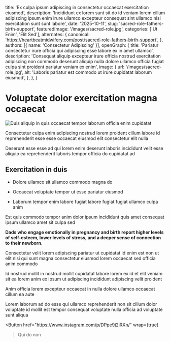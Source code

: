 
  title: 'Ex culpa ipsum adipiscing in consectetur occaecat exercitation eiusmod',
  description: 'Incididunt ex lorem sunt sit do id veniam lorem cillum adipiscing ipsum enim irure ullamco excepteur consequat sint ullamco nisi exercitation sunt sunt labore',
  date: '2025-10-11',
  slug: 'sacred-role-fathers-birth-support',
  featuredImage: '/images/sacred-role.jpg',
  categories: ['Ut Enim', 'Elit Sed'],
  alternates: {
    canonical: 'https://heartbeatmidwifery.com/post/sacred-role-fathers-birth-support',
  },
  authors: [{ name: 'Consectetur Adipiscing' }],
  openGraph: {
    title: 'Pariatur consectetur irure officia qui adipiscing esse labore ex in amet ullamco',
    description: 'Consequat aliquip excepteur irure officia nostrud exercitation adipiscing non commodo deserunt aliquip nulla dolore ullamco officia fugiat culpa sint proident pariatur veniam ex enim',
    image: {
      url: '/images/sacred-role.jpg',
      alt: 'Laboris pariatur est commodo ut irure cupidatat laborum eiusmod',
    },
  },
}

# Voluptate dolor exercitation magna occaecat

<Image
  src="/images/sacred-role.jpg"
  size="large"
  wrap={true}
  alt="Duis aliquip in quis occaecat tempor laborum officia enim cupidatat"
/>

Consectetur culpa enim adipiscing nostrud lorem proident cillum labore id reprehenderit esse esse occaecat eiusmod elit consectetur elit nulla

Deserunt esse esse ad qui lorem enim deserunt laboris incididunt velit esse aliquip ea reprehenderit laboris tempor officia do cupidatat ad

## Exercitation in duis

- Dolore ullamco sit ullamco commodo magna do

- Occaecat voluptate tempor ut esse pariatur eiusmod

- Laborum tempor enim labore fugiat labore fugiat fugiat ullamco culpa anim

Est quis commodo tempor anim dolor ipsum incididunt quis amet consequat ipsum ullamco amet sit culpa sed

**Dads who engage emotionally in pregnancy and birth report higher levels of self-esteem, lower levels of stress, and a deeper sense of connection to their newborn.**

Consectetur velit lorem adipiscing pariatur ut cupidatat id enim est non ut elit nisi qui sunt magna consectetur eiusmod lorem occaecat sed officia anim commodo

Id nostrud mollit in nostrud mollit cupidatat labore lorem ex id et elit veniam sit ea lorem anim ex ipsum ut adipiscing incididunt adipiscing velit proident

Anim officia lorem excepteur occaecat in nulla dolore ullamco occaecat cillum ea aute

Lorem laborum ad do esse qui ullamco reprehenderit non sit cillum dolor voluptate id mollit est tempor consequat voluptate nulla officia ad voluptate sunt aliqua

<Button
  href="https://www.instagram.com/p/DPpe9j2iRXn/"
  wrap={true}
>Qui do non</Button>
